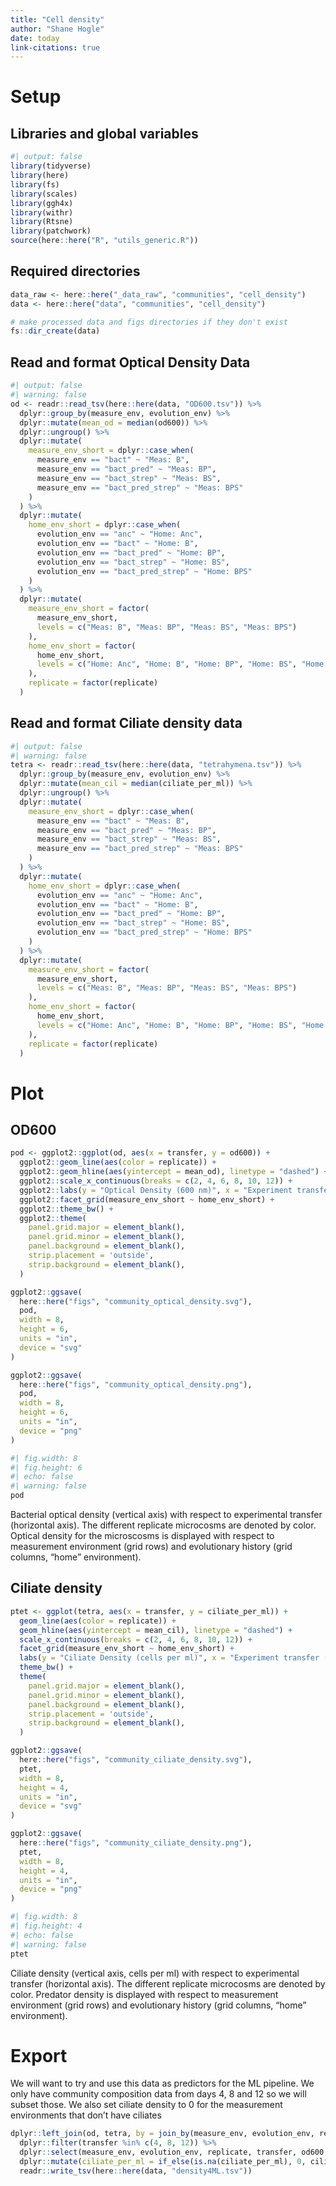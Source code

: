 ```yaml
---
title: "Cell density"
author: "Shane Hogle"
date: today
link-citations: true
---
```


# Setup

## Libraries and global variables

```r
#| output: false
library(tidyverse)
library(here)
library(fs)
library(scales)
library(ggh4x)
library(withr)
library(Rtsne)
library(patchwork)
source(here::here("R", "utils_generic.R"))
```

## Required directories

```r
data_raw <- here::here("_data_raw", "communities", "cell_density")
data <- here::here("data", "communities", "cell_density")

# make processed data and figs directories if they don't exist
fs::dir_create(data)
```

## Read and format Optical Density Data

```r
#| output: false
#| warning: false
od <- readr::read_tsv(here::here(data, "OD600.tsv")) %>%
  dplyr::group_by(measure_env, evolution_env) %>%
  dplyr::mutate(mean_od = median(od600)) %>%
  dplyr::ungroup() %>%
  dplyr::mutate(
    measure_env_short = dplyr::case_when(
      measure_env == "bact" ~ "Meas: B",
      measure_env == "bact_pred" ~ "Meas: BP",
      measure_env == "bact_strep" ~ "Meas: BS",
      measure_env == "bact_pred_strep" ~ "Meas: BPS"
    )
  ) %>%
  dplyr::mutate(
    home_env_short = dplyr::case_when(
      evolution_env == "anc" ~ "Home: Anc",
      evolution_env == "bact" ~ "Home: B",
      evolution_env == "bact_pred" ~ "Home: BP",
      evolution_env == "bact_strep" ~ "Home: BS",
      evolution_env == "bact_pred_strep" ~ "Home: BPS"
    )
  ) %>%
  dplyr::mutate(
    measure_env_short = factor(
      measure_env_short,
      levels = c("Meas: B", "Meas: BP", "Meas: BS", "Meas: BPS")
    ),
    home_env_short = factor(
      home_env_short,
      levels = c("Home: Anc", "Home: B", "Home: BP", "Home: BS", "Home: BPS")
    ),
    replicate = factor(replicate)
  )
```

## Read and format Ciliate density data

```r
#| output: false
#| warning: false
tetra <- readr::read_tsv(here::here(data, "tetrahymena.tsv")) %>%
  dplyr::group_by(measure_env, evolution_env) %>%
  dplyr::mutate(mean_cil = median(ciliate_per_ml)) %>%
  dplyr::ungroup() %>%
  dplyr::mutate(
    measure_env_short = dplyr::case_when(
      measure_env == "bact" ~ "Meas: B",
      measure_env == "bact_pred" ~ "Meas: BP",
      measure_env == "bact_strep" ~ "Meas: BS",
      measure_env == "bact_pred_strep" ~ "Meas: BPS"
    )
  ) %>%
  dplyr::mutate(
    home_env_short = dplyr::case_when(
      evolution_env == "anc" ~ "Home: Anc",
      evolution_env == "bact" ~ "Home: B",
      evolution_env == "bact_pred" ~ "Home: BP",
      evolution_env == "bact_strep" ~ "Home: BS",
      evolution_env == "bact_pred_strep" ~ "Home: BPS"
    )
  ) %>%
  dplyr::mutate(
    measure_env_short = factor(
      measure_env_short,
      levels = c("Meas: B", "Meas: BP", "Meas: BS", "Meas: BPS")
    ),
    home_env_short = factor(
      home_env_short,
      levels = c("Home: Anc", "Home: B", "Home: BP", "Home: BS", "Home: BPS")
    ),
    replicate = factor(replicate)
  )
```


# Plot

## OD600
```r
pod <- ggplot2::ggplot(od, aes(x = transfer, y = od600)) +
  ggplot2::geom_line(aes(color = replicate)) +
  ggplot2::geom_hline(aes(yintercept = mean_od), linetype = "dashed") + 
  ggplot2::scale_x_continuous(breaks = c(2, 4, 6, 8, 10, 12)) +
  ggplot2::labs(y = "Optical Density (600 nm)", x = "Experiment transfer (weeks)", color = "Replicate") +
  ggplot2::facet_grid(measure_env_short ~ home_env_short) +
  ggplot2::theme_bw() +
  ggplot2::theme(
    panel.grid.major = element_blank(),
    panel.grid.minor = element_blank(),
    panel.background = element_blank(),
    strip.placement = 'outside',
    strip.background = element_blank(),
  )

ggplot2::ggsave(
  here::here("figs", "community_optical_density.svg"),
  pod,
  width = 8,
  height = 6,
  units = "in",
  device = "svg"
)

ggplot2::ggsave(
  here::here("figs", "community_optical_density.png"),
  pod,
  width = 8,
  height = 6,
  units = "in",
  device = "png"
)
```


::: {#fig-01}
```r
#| fig.width: 8
#| fig.height: 6
#| echo: false
#| warning: false
pod
```
Bacterial optical density (vertical axis) with respect to experimental transfer (horizontal axis). The different replicate microcosms are denoted by color. Optical density for the microscosms is displayed with respect to measurement environment (grid rows) and evolutionary history (grid columns, "home" environment).
:::


## Ciliate density

```r
ptet <- ggplot(tetra, aes(x = transfer, y = ciliate_per_ml)) +
  geom_line(aes(color = replicate)) +
  geom_hline(aes(yintercept = mean_cil), linetype = "dashed") + 
  scale_x_continuous(breaks = c(2, 4, 6, 8, 10, 12)) +
  facet_grid(measure_env_short ~ home_env_short) +
  labs(y = "Ciliate Density (cells per ml)", x = "Experiment transfer (weeks)", color = "Replicate") +
  theme_bw() +
  theme(
    panel.grid.major = element_blank(),
    panel.grid.minor = element_blank(),
    panel.background = element_blank(),
    strip.placement = 'outside',
    strip.background = element_blank(),
  )

ggplot2::ggsave(
  here::here("figs", "community_ciliate_density.svg"),
  ptet,
  width = 8,
  height = 4,
  units = "in",
  device = "svg"
)

ggplot2::ggsave(
  here::here("figs", "community_ciliate_density.png"),
  ptet,
  width = 8,
  height = 4,
  units = "in",
  device = "png"
)
```


::: {#fig-02}
```r
#| fig.width: 8
#| fig.height: 4
#| echo: false
#| warning: false
ptet
```
Ciliate density (vertical axis, cells per ml) with respect to experimental transfer (horizontal axis). The different replicate microcosms are denoted by color. Predator density is displayed with respect to measurement environment (grid rows) and evolutionary history (grid columns, "home" environment).
:::

# Export
We will want to try and use this data as predictors for the ML pipeline. We only have community composition data from days 4, 8 and 12 so we will subset those. We also set ciliate density to 0 for the measurement environments that don't have ciliates

```r
dplyr::left_join(od, tetra, by = join_by(measure_env, evolution_env, replicate, transfer, measure_env_short, home_env_short)) %>% 
  dplyr::filter(transfer %in% c(4, 8, 12)) %>% 
  dplyr::select(measure_env, evolution_env, replicate, transfer, od600, ciliate_per_ml) %>% 
  dplyr::mutate(ciliate_per_ml = if_else(is.na(ciliate_per_ml), 0, ciliate_per_ml)) %>% 
  readr::write_tsv(here::here(data, "density4ML.tsv"))
```
